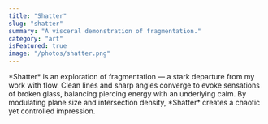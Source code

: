 ```yaml
---
title: "Shatter"
slug: "shatter"
summary: "A visceral demonstration of fragmentation."
category: "art"
isFeatured: true
image: "/photos/shatter.png"
---
```



<ProjectOverview>
*Shatter* is an exploration of fragmentation — a stark departure from my work with flow. Clean lines and sharp angles converge to evoke sensations of broken glass, balancing piercing energy with an underlying calm. By modulating plane size and intersection density, *Shatter* creates a chaotic yet controlled impression.
</ProjectOverview>

<MediaSection title="Gallery">
  <ZoomImage src="/photos/montage.png" alt="Montage of six scales" />
  <ZoomImage src="/photos/metaplane.png" alt="3D intersecting plane shape" className="mt-6" />
</MediaSection>

<CallToAction email="aaron.demby.jones@gmail.com" />
